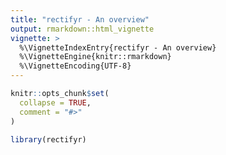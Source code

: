```yaml
---
title: "rectifyr - An overview"
output: rmarkdown::html_vignette
vignette: >
  %\VignetteIndexEntry{rectifyr - An overview}
  %\VignetteEngine{knitr::rmarkdown}
  %\VignetteEncoding{UTF-8}
---
```


```r
knitr::opts_chunk$set(
  collapse = TRUE,
  comment = "#>"
)
```

```r
library(rectifyr)
```
